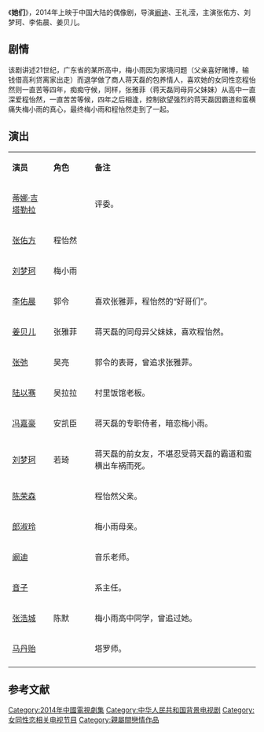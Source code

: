 {{电视节目信息框
| 名称     = 她们
| 别名     = 
| 英文名称 = <!-- ''{{lang|en| }}''  -->
| 图片     = 
| 图说     = 
| 分类     = 偶像剧
| 原创者   = 
| 导演     = 阚迪<br>王礼滢
| 监制     = 
| 出品人   = 
| 编剧     = 阎家希<br>阚迪
| 制作人   = 阚迪
| 摄影     = 
| 演出     = 张佑方<br>刘梦珂<br>李佑晨<br>姜贝儿
| 配音     =
| 旁白     = 
| 主题曲   = 张佑方《后来的我们》
| 片尾曲   = 
| 插曲     = 李佑晨《一个人》<br>张佑方《卑微》
| 地区     = {{CHNML}}
| 语言     = 普通话
| 集数     = 20集
| 每集长   = 45分钟
| 制作公司 = 广州市凯新文化传媒有限公司
| 首播地区 = {{CHNML}}
| 电视网   = [[迅雷看看|迅雷看看]]
| 开始     = 2014年7月16日
| 结束     = 7月29日
| 先于     = 
| 后于     = 
| 相关剧集 = 
| 官方网站 = 
}}
《'''她们'''》，2014年上映于中国大陆的偶像剧，导演[[阚迪|阚迪]]、王礼滢，主演张佑方、刘梦珂、李佑晨、姜贝儿。

==剧情==
该剧讲述21世纪，广东省的某所高中，梅小雨因为家境问题（父亲喜好赌博，输钱借高利贷离家出走）而退学做了商人蒋天磊的包养情人，喜欢她的女同性恋程怡然则一直苦等四年，痴痴守候，同样，张雅菲（蒋天磊同母异父妹妹）从高中一直深爱程怡然，一直苦苦等候，四年之后相逢，控制欲望强烈的蒋天磊因霸道和蛮横痛失梅小雨的真心，最终梅小雨和程怡然走到了一起。

== 演出 ==
{|class="wikitable " width="60%"
|- style="background:cornflowerblue; color:white" align=center
|style="width:10%"|'''演员'''||style="width:10%"|'''角色'''||style="width:40%"|'''备注'''
|-
| [[蒂娜·吉塔勒拉|蒂娜·吉塔勒拉]] || {{lang|en|Tina}} || 评委。
|-
| [[张佑方|张佑方]] || 程怡然 || 
|- 
| [[刘梦珂|刘梦珂]] || 梅小雨 || 
|- 
| [[李佑晨|李佑晨]] || 郭令 || 喜欢张雅菲，程怡然的“好哥们”。
|-
| [[姜贝儿|姜贝儿]] || 张雅菲 || 蒋天磊的同母异父妹妹，喜欢程怡然。
|-
| [[张弛|张弛]] || 吴亮 || 郭令的表哥，曾追求张雅菲。
|- 
| [[陆以骞|陆以骞]] || 吴拉拉 || 村里饭馆老板。
|-
| [[冯嘉豪|冯嘉豪]] || 安凯臣 || 蒋天磊的专职侍者，暗恋梅小雨。
|-
| [[刘梦珂|刘梦珂]] || 若琦 || 蒋天磊的前女友，不堪忍受蒋天磊的霸道和蛮横出车祸而死。
|- 
| [[陈荣森|陈荣森]] ||  || 程怡然父亲。
|-
| [[郎淑玲|郎淑玲]] ||  || 梅小雨母亲。
|-
| [[阚迪|阚迪]] ||  || 音乐老师。 
|- 
| [[音子|音子]] ||  || 系主任。
|-
| [[张浩城|张浩城]] || 陈默 || 梅小雨高中同学，曾追过她。
|-
| [[马丹贻|马丹贻]] ||  || 塔罗师。
|- 
|}

==参考文献==
{{reflist}}

{{DEFAULTSORT:Ta她们}}
[[Category:2014年中國電視劇集|Category:2014年中國電視劇集]]
[[Category:中华人民共和国背景电视剧|Category:中华人民共和国背景电视剧]]
[[Category:女同性恋相关电视节目|Category:女同性恋相关电视节目]]
[[Category:親屬間戀情作品|Category:親屬間戀情作品]]